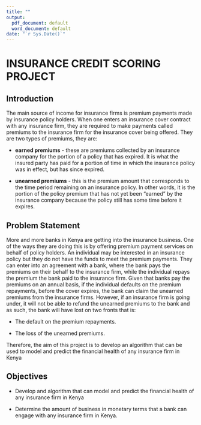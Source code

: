 ```yaml
---
title: ""
output:
  pdf_document: default
  word_document: default
date: "`r Sys.Date()`"
---
```

# INSURANCE CREDIT SCORING PROJECT

## Introduction

The main source of income for insurance firms is premium payments made by insurance policy holders. When one enters an insurance cover contract with any insurance firm, 
they are required to make payments called premiums to the insurance firm for the insurance cover being offered. They are two types of premiums, they are:

* **earned premiums** - these are premiums collected by an insurance company for the portion of a policy that has expired. It is what the insured party has paid for a portion of 
time in which the insurance policy was in effect, but has since expired.

* **unearned premiums** - this is the premium amount that corresponds to the time period remaining on an insurance policy. In other words, it is the portion of the policy premium that has not yet been "earned" by the insurance company because the policy still has some time before it expires.

## Problem Statement

More and more banks in Kenya are getting into the insurance business. One of the ways they are doing this is by offering premium payment services on behalf of policy holders. An individual may be interested in an insurance policy but they do not have the funds to meet the premium payments. They can enter into an agreement with a bank, where the bank pays the premiums on their behalf to the insurance firm, while the individual repays the premium the bank paid to the insurance firm. Given that banks pay the premiums on an annual basis, if the individual defaults on the premium repayments, before the cover expires, the bank can claim the unearned premiums from the insurance firms. However, if an insurance firm is going under, it will not be able to refund the unearned premiums to the bank and as such, the bank will have lost on two fronts that is:

* The default on the premium repayments.

* The loss of the unearned premiums. 

Therefore, the aim of this project is to develop an algorithm that can be used to model and predict the financial health of any insurance firm in Kenya 

## Objectives

* Develop and algorithm that can model and predict the financial health of any insurance firm in Kenya

* Determine the amount of business in monetary terms that a bank can engage with any insurance firm in Kenya.




